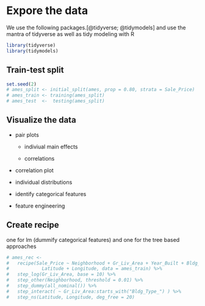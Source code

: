 # Expore the data {#eda}

We use the following packages.[@tidyverse; @tidymodels] and use the mantra of tidyverse as well as tidy modeling with R

```r
library(tidyverse)
library(tidymodels)
```

## Train-test split

```r
set.seed(2)
# ames_split <- initial_split(ames, prop = 0.80, strata = Sale_Price)
# ames_train <- training(ames_split)
# ames_test  <-  testing(ames_split)
```

## Visualize the data


-   pair plots

    -   indiviual main effects

    -   correlations

-   correlation plot

-   individual distributions

-   identify categorical features

-   feature engineering

## Create recipe

one for lm (dummify categorical features) and one for the tree based approaches

```r
# ames_rec <- 
#   recipe(Sale_Price ~ Neighborhood + Gr_Liv_Area + Year_Built + Bldg_Type + 
#            Latitude + Longitude, data = ames_train) %>%
#   step_log(Gr_Liv_Area, base = 10) %>% 
#   step_other(Neighborhood, threshold = 0.01) %>% 
#   step_dummy(all_nominal()) %>% 
#   step_interact( ~ Gr_Liv_Area:starts_with("Bldg_Type_") ) %>% 
#   step_ns(Latitude, Longitude, deg_free = 20)
```









